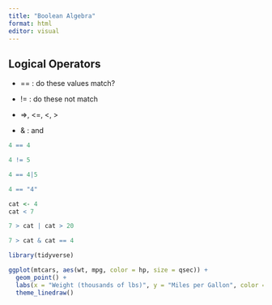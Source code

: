 ```yaml
---
title: "Boolean Algebra"
format: html
editor: visual
---
```


## Logical Operators

-   == : do these values match?

-   != : do these not match

-   =\>, \<=, \<, \>

-   & : and

```r
4 == 4

4 != 5

4 == 4|5

4 == "4"

cat <- 4
cat < 7

7 > cat | cat > 20

7 > cat & cat == 4
```

```r
library(tidyverse)
```

```r
ggplot(mtcars, aes(wt, mpg, color = hp, size = qsec)) +
  geom_point() +
  labs(x = "Weight (thousands of lbs)", y = "Miles per Gallon", color = "Horsepower", title = "Car Weight Efficiency Relationship") +
  theme_linedraw()
```


